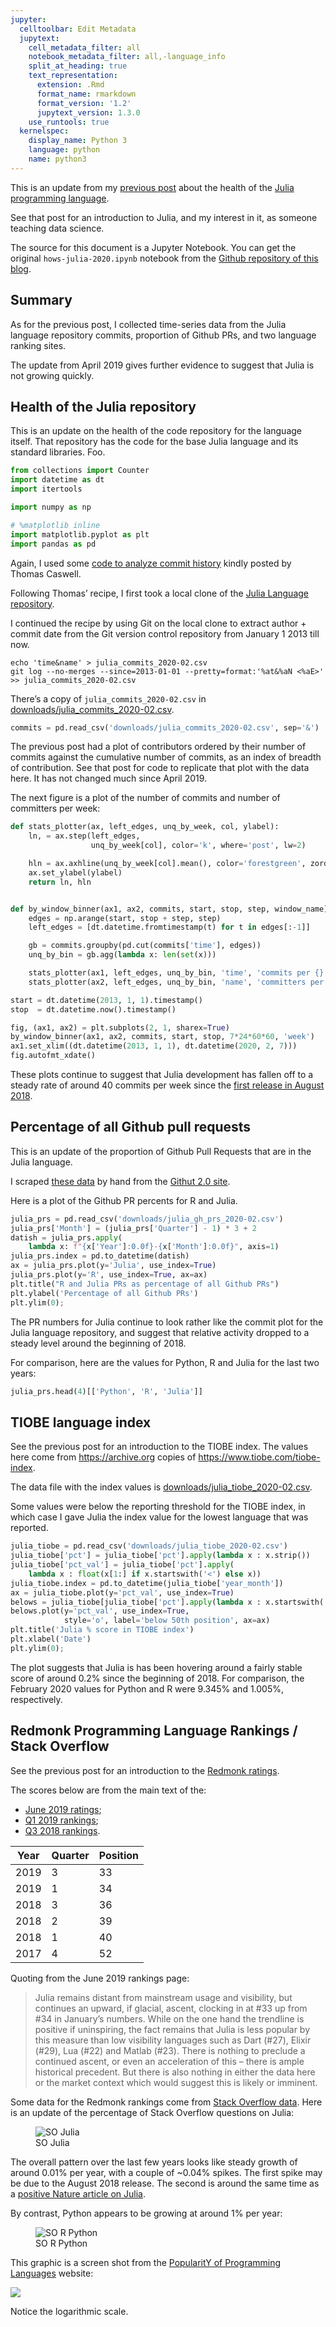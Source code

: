 ```yaml
---
jupyter:
  celltoolbar: Edit Metadata
  jupytext:
    cell_metadata_filter: all
    notebook_metadata_filter: all,-language_info
    split_at_heading: true
    text_representation:
      extension: .Rmd
      format_name: rmarkdown
      format_version: '1.2'
      jupytext_version: 1.3.0
    use_runtools: true
  kernelspec:
    display_name: Python 3
    language: python
    name: python3
---
```


This is an update from my [previous post]({filename}/hows-julia.ipynb) about
the health of the [Julia programming language](https://julialang.org).

See that post for an introduction to Julia, and my interest in it, as someone
teaching data science.


The source for this document is a Jupyter Notebook. You can get the original
`hows-julia-2020.ipynb` notebook from the [Github repository of this
blog](https://github.com/matthew-brett/asterisk-blog).

## Summary

As for the previous post, I collected time-series data from the Julia language
repository commits, proportion of Github PRs, and two language ranking sites.

The update from April 2019 gives further evidence to suggest that Julia is not
growing quickly.

## Health of the Julia repository

This is an update on the health of the code repository for the language itself.
That repository has the code for the base Julia language and its standard
libraries.  Foo.

```python
from collections import Counter
import datetime as dt
import itertools

import numpy as np

# %matplotlib inline
import matplotlib.pyplot as plt
import pandas as pd
```

Again, I used some [code to analyze commit
history](https://gist.github.com/tacaswell/e95cb2d57ca3783ffc40) kindly posted
by Thomas Caswell.

Following Thomas' recipe, I first took a local clone of the [Julia Language repository](https://github.com/JuliaLang/julia).

I continued the recipe by using Git on the local clone to extract author + commit date from the Git version control repository from January 1 2013 till now.

```
echo 'time&name' > julia_commits_2020-02.csv
git log --no-merges --since=2013-01-01 --pretty=format:'%at&%aN <%aE>' >> julia_commits_2020-02.csv
```

There's a copy of `julia_commits_2020-02.csv` in
[downloads/julia_commits_2020-02.csv](../downloads/julia_commits_2020-02.csv).

```python
commits = pd.read_csv('downloads/julia_commits_2020-02.csv', sep='&')
```

The previous post had a plot of contributors ordered by their number of commits against the cumulative number of commits, as an index of breadth of contribution.  See that post for code to replicate that plot with the data here.  It has not changed much since April 2019.

The next figure is a plot of the number of commits and number of committers per week:

```python
def stats_plotter(ax, left_edges, unq_by_week, col, ylabel):
    ln, = ax.step(left_edges,
                  unq_by_week[col], color='k', where='post', lw=2)

    hln = ax.axhline(unq_by_week[col].mean(), color='forestgreen', zorder=0, lw=2)
    ax.set_ylabel(ylabel)
    return ln, hln


def by_window_binner(ax1, ax2, commits, start, stop, step, window_name):
    edges = np.arange(start, stop + step, step)
    left_edges = [dt.datetime.fromtimestamp(t) for t in edges[:-1]]

    gb = commits.groupby(pd.cut(commits['time'], edges))
    unq_by_bin = gb.agg(lambda x: len(set(x)))

    stats_plotter(ax1, left_edges, unq_by_bin, 'time', 'commits per {}'.format(window_name))
    stats_plotter(ax2, left_edges, unq_by_bin, 'name', 'committers per {}'.format(window_name))

start = dt.datetime(2013, 1, 1).timestamp()
stop  = dt.datetime.now().timestamp()

fig, (ax1, ax2) = plt.subplots(2, 1, sharex=True)
by_window_binner(ax1, ax2, commits, start, stop, 7*24*60*60, 'week')
ax1.set_xlim((dt.datetime(2013, 1, 1), dt.datetime(2020, 2, 7)))
fig.autofmt_xdate()
```

These plots continue to suggest that Julia development has fallen off to a steady rate of around 40 commits per week since the [first release in August 2018](https://julialang.org/blog/2018/08/one-point-zero).

## Percentage of all Github pull requests

This is an update of the proportion of Github Pull Requests that are in the Julia language.

I scraped [these data](../downloads/julia_gh_prs_2020-02.csv) by hand from the [Githut 2.0 site](https://madnight.github.io/githut).

Here is a plot of the Github PR percents for R and Julia.

```python
julia_prs = pd.read_csv('downloads/julia_gh_prs_2020-02.csv')
julia_prs['Month'] = (julia_prs['Quarter'] - 1) * 3 + 2
datish = julia_prs.apply(
    lambda x: f"{x['Year']:0.0f}-{x['Month']:0.0f}", axis=1)
julia_prs.index = pd.to_datetime(datish)
ax = julia_prs.plot(y='Julia', use_index=True)
julia_prs.plot(y='R', use_index=True, ax=ax)
plt.title("R and Julia PRs as percentage of all Github PRs")
plt.ylabel('Percentage of all Github PRs')
plt.ylim(0);
```

The PR numbers for Julia continue to look rather like the commit plot for the
Julia language repository, and suggest that relative activity dropped to a steady level around the beginning of 2018.

For comparison, here are the values for Python, R and Julia for the last two years:

```python
julia_prs.head(4)[['Python', 'R', 'Julia']]
```

## TIOBE language index

See the previous post for an introduction to the TIOBE index.  The values here come from <https://archive.org> copies of
<https://www.tiobe.com/tiobe-index>.

The data file with the index values is
[downloads/julia_tiobe_2020-02.csv](../downloads/julia_tiobe_2020-02.csv).

Some values were below the reporting threshold for the TIOBE index, in which
case I gave Julia the index value for the lowest language that was reported.

```python
julia_tiobe = pd.read_csv('downloads/julia_tiobe_2020-02.csv')
julia_tiobe['pct'] = julia_tiobe['pct'].apply(lambda x : x.strip())
julia_tiobe['pct_val'] = julia_tiobe['pct'].apply(
    lambda x : float(x[1:] if x.startswith('<') else x))
julia_tiobe.index = pd.to_datetime(julia_tiobe['year_month'])
ax = julia_tiobe.plot(y='pct_val', use_index=True)
belows = julia_tiobe[julia_tiobe['pct'].apply(lambda x : x.startswith('<'))]
belows.plot(y='pct_val', use_index=True,
            style='o', label='below 50th position', ax=ax)
plt.title('Julia % score in TIOBE index')
plt.xlabel('Date')
plt.ylim(0);
```

The plot suggests that Julia is has been hovering around a fairly stable score of around 0.2% since the beginning of 2018.  For comparison, the February 2020 values for Python and R were 9.345% and 1.005%, respectively.

## Redmonk Programming Language Rankings / Stack Overflow

See the previous post for an introduction to the [Redmonk
ratings](https://redmonk.com/sogrady/category/programming-languages).

The scores below are from the main text of the:

* [June 2019 ratings](https://redmonk.com/sogrady/2019/07/18/language-rankings-6-19);
* [Q1 2019 rankings](https://redmonk.com/sogrady/2019/03/20/language-rankings-1-19);
* [Q3 2018 rankings](https://redmonk.com/sogrady/2018/08/10/language-rankings-6-18).

| Year | Quarter | Position |
|------|---------|----------|
| 2019 | 3       | 33       |
| 2019 | 1       | 34       |
| 2018 | 3       | 36       |
| 2018 | 2       | 39       |
| 2018 | 1       | 40       |
| 2017 | 4       | 52       |

Quoting from the June 2019 rankings page:

> Julia remains distant from mainstream usage and visibility, but continues an
> upward, if glacial, ascent, clocking in at #33 up from #34 in January’s
> numbers. While on the one hand the trendline is positive if uninspiring, the
> fact remains that Julia is less popular by this measure than low visibility
> languages such as Dart (#27), Elixir (#29), Lua (#22) and Matlab (#23). There
> is nothing to preclude a continued ascent, or even an acceleration of this –
> there is ample historical precedent. But there is also nothing in either the
> data here or the market context which would suggest this is likely or
> imminent.

Some data for the Redmonk rankings come from [Stack Overflow
data](https://insights.stackoverflow.com/trends).  Here is an update of the
percentage of Stack Overflow questions on Julia:

![SO Julia](images/so_julia_2020-02.png)

The overall pattern over the last few years looks like steady growth of around 0.01% per year, with a couple of ~0.04% spikes. The first spike may be due to the August 2018 release.  The second is around the same time as a [positive Nature article on Julia](https://www.nature.com/articles/d41586-019-02310-3).

By contrast, Python appears to be growing at around 1% per year:

![SO R Python](images/so_r_python_2020-02.png)


This graphic is a screen shot from the [PopularitY of Programming
Languages](https://pypl.github.io/PYPL.html) website:

![](images/pypl_2020-02.png)

Notice the logarithmic scale.
